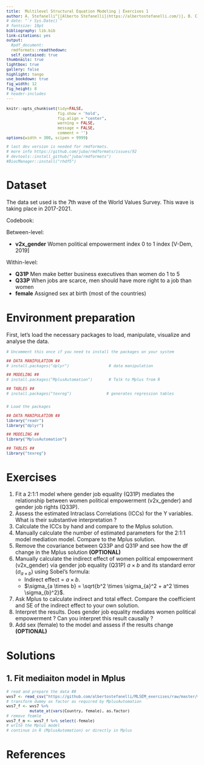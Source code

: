 ```yaml
---
title:  Multilevel Structural Equation Modeling | Exercises 1
author: A. Stefanelli^[[Alberto Stefanelli](https://albertostefanelli.com/)], B. Castanho Silva^[[Bruno Castanho Silva](https://bcastanho.github.io)]
# date: "`r Sys.Date()`"
# fontsize: 10pt 
bibliography: lib.bib
link-citations: yes
output:
  #pdf_document:
  rmdformats::readthedown:
  self_contained: true
thumbnails: true
lightbox: true
gallery: false
highlight: tango
use_bookdown: true
fig_width: 12
fig_height: 8
# header-includes
---
```

  <style type="text/css">
  #content {
  max-width: 1500px !important;
/*    !margin-left: 300px !important;
*/
  }
#table-of-contents {
width: 300px !important;
}

#postamble {
font-size: 10px;
}

pre{
  background-color: #FFFFFF;
    font-size: 12px;
}
pre:not([class]) {
  background-color: #D8D8D8;
    color: black;
}

</style>
  

```r
knitr::opts_chunk$set(tidy=FALSE, 
                      fig.show = 'hold', 
                      fig.align = "center", 
                      warning = FALSE, 
                      message = FALSE, 
                      comment = '')
options(width = 300, scipen = 9999)

# last dev version is needed for rmdformats.
# more info https://github.com/juba/rmdformats/issues/92 
# devtools::install_github("juba/rmdformats")
#BiocManager::install("rhdf5")

```


# Dataset 

The data set used is the 7th wave of the World Values Survey. This wave is taking place in 2017-2021.

Codebook:

Between-level:

- **v2x_gender** Women political empowerment index 0 to 1 index [V-Dem, 2019]

Within-level:

- **Q31P** Men make better business executives than women do 1 to 5 
- **Q33P** When jobs are scarce, men should have more right to a job than women
- **female**  Assigned sex at birth (most of the countries)

# Environment preparation 

First, let's load the necessary packages to load, manipulate, visualize and analyse the data. 

```r

# Uncomment this once if you need to install the packages on your system 

## DATA MANIPULATION ##
# install.packages("dplyr")                 # data manipulation

## MODELING ##
# install.packages("MplusAutomation")       # Talk to Mplus from R

## TABLES ##
# install.packages("texreg")               # generates regression tables


# Load the packages 

## DATA MANIPULATION ##
library("readr")      
library("dplyr")      

## MODELING ##
library("MplusAutomation")       

## TABLES ##
library("texreg")

```


# Exercises

1. Fit a 2:1:1 model where gender job equality (Q31P) mediates the relationship between women political empowerment (v2x_gender) and gender job rights (Q33P).
2. Assess the estimated Intraclass Correlations (ICCs) for the Y variables. What is their substantive interpretation ?
3. Calculate the ICCs by hand and compare to the Mplus solution.
4. Manually calculate the number of estimated parameters for the 2:1:1 model mediation model. Compare to the Mplus solution. 
5. Remove the covariance between Q33P and Q31P and see how the df change in the Mplus solution **(OPTIONAL)**
6. Manually calculate the indirect effect of women political empowerment (v2x_gender) via gender job equality (Q31P) $a \times b$ and its standard error ($\sigma_{a \times b}$) using Sobel’s formula:
    - Indirect effect = $a \times b$.
    - $\sigma_{a \times b} = \sqrt{b^2 \times \sigma_{a}^2 + a^2 \times \sigma_{b}^2}$.
7. Ask Mplus to calculate indirect and total effect. Compare the coefficient and SE of the indirect effect to your own solution.
8. Interpret the results. Does gender job equality mediates women political empowerment ? Can you interpret this result causally ?
9. Add sex (female) to the model and assess if the results change **(OPTIONAL)** 

# Solutions 

## 1. Fit mediaiton model in Mplus 

```r
# read and prepare the data ##
wvs7 <- read_csv("https://github.com/albertostefanelli/MLSEM_exercises/raw/master/wvs7_ex_1.csv")
# transform dummy as factor as required by MplusAutomation  
wvs7_f <- wvs7 %>% 
          mutate_at(vars(Country, female), as.factor)
# remove feamle
wvs7_f_m <- wvs7_f %>% select(-female)
# write the Mplus model
# continue in R (MplusAutomation) or directly in Mplus 

```


# References 
